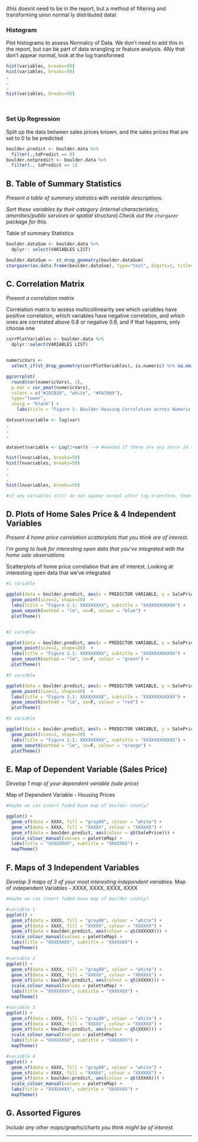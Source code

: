 
(this doesnt need to be in the report, but a method of filtering and transforming unon normal ly distributed data)

### Histogram
Plot histograms to assess Normalcy of Data. We don't need to add this in the report, but can be part of data wrangling or feature analysis. ANy that don't appear normal, look at the log transformed 
```r

hist(variables, breaks=50)
hist(variables, breaks=50)
.
.
.
hist(variables, breaks=50)




```

### Set Up Regression

Split up the data between sales prices known, and the sales prices that are set to 0 to be predicted 

```r

boulder.predict <- boulder.data %>%
  filter(.,toPredict == 0)
boulder.notpredict <- boulder.data %>%
  filter(., toPredict == 1)

```


## B.	Table of Summary Statistics
*Present a table of summary statistics with variable descriptions.*

*Sort these variables by their category (internal characteristics, amenities/public services or spatial structure).Check out the `stargazer` package for this.*

Table of summary Statistics 

```r

boulder.dataSum <- boulder.data %>%
  dplyr:: select(VARIABLES LIST)

boulder.dataSum <- st_drop_geomatry(boulder.dataSum)
stargazer(as.data.frame(boulder.dataSum), type="text", digits=1, title="Table1: Summary Statistics for Boulder COunty Housing", out = 'Boulder Data.txt")


```


## C.	Correlation Matrix
*Present a correlation matrix*

Correlation matrix to assess multicollinearity
see which variables have positive correlation, which variables have negative correlation, and which ones are correlated above 0.8 or negative 0.8, and if that happens, only choose one

```r

corrPlotVariables <- boulder.data %>%
  dplyr::select(VARIABLES LIST)


numericVars <- 
  select_if(st_drop_geometry(corrPlotVariables), is.numeric) %>% na.omit()

ggcorrplot(
  round(cor(numericVars), 1), 
  p.mat = cor_pmat(numericVars),
  colors = c("#25CB10", "white", "#FA7800"),
  type="lower",
  insig = "blank") +  
    labs(title = "Figure 1: Boulder Housing Correlation across Numeric Variables") 

```




```r

dataset$variable <- log(var)
.
.
.

dataset$variable <- Log(1+var)) --> #needed if there are any zeros in the dataset
```

```r

hist(lnvariables, breaks=50)
hist(lnvariables, breaks=50)
.
.
.
hist(lnvariables, breaks=50)

#if any variables still do not appear normal after log transform, then we will have to deicde if keeping them in or not. Obviously improtant variables (such as dependnet variable ho

```


## D.	Plots of Home Sales Price & 4 Independent Variables
*Present 4 home price correlation scatterplots that you think are of interest.*

*I’m going to look for interesting open data that you’ve integrated with the home sale observations*

Scatterplots of home price correlation that are of interest. 
Looking at interesting open data that we've integrated
```r


#1 variable 

ggplot(data = boulder.predict, aes(x = PREDICTOR VARIABLE, y = SalePrice)) +
  geom_point(size=2, shape=20)  +
  labs(title = "Figure 2.1: XXXXXXXXX", subtitle = "XXXXXXXXXXXX") +
  geom_smooth(method = "lm", se=F, colour = "blue") +
  plotTheme()


#2 variable 

ggplot(data = boulder.predict, aes(x = PREDICTOR VARIABLE, y = SalePrice)) +
  geom_point(size=2, shape=20)  +
  labs(title = "Figure 2.1: XXXXXXXXX", subtitle = "XXXXXXXXXXXX") +
  geom_smooth(method = "lm", se=F, colour = "green") +
  plotTheme()

#3 variable 

ggplot(data = boulder.predict, aes(x = PREDICTOR VARIABLE, y = SalePrice)) +
  geom_point(size=2, shape=20)  +
  labs(title = "Figure 2.1: XXXXXXXXX", subtitle = "XXXXXXXXXXXX") +
  geom_smooth(method = "lm", se=F, colour = "red") +
  plotTheme()

#4 variable 

ggplot(data = boulder.predict, aes(x = PREDICTOR VARIABLE, y = SalePrice)) +
  geom_point(size=2, shape=20)  +
  labs(title = "Figure 2.1: XXXXXXXXX", subtitle = "XXXXXXXXXXXX") +
  geom_smooth(method = "lm", se=F, colour = "orange") +
  plotTheme()

```


## E.	Map of Dependent Variable (Sales Price)
*Develop 1 map of your dependent variable (sale price)*

Map of Dependent Variable - Housing Prices 

```r

#maybe we can insert faded base map of boulder county?

ggplot() +
  geom_sf(data = XXXX, fill = "gray80", colour = "white") +
  geom_sf(data = XXXX, fill = "XXXXX", colour = "XXXXXX") +
  geom_sf(data = boulder.predict, aes(colour = q5(SalePrice))) +
  scale_colour_manual(values = paletteMap) +
  labs(title = "XXXXXXXX", subtitle = "XXXXXXX") +
  mapTheme()


```


## F.	Maps of 3 Independent Variables
*Develop 3 maps of 3 of your most interesting independent variables.*
Map of independent Variables - XXXX, XXXX, XXXX, XXXX

```r

#maybe we can insert faded base map of boulder county?

#variable 1
ggplot() +
  geom_sf(data = XXXX, fill = "gray80", colour = "white") +
  geom_sf(data = XXXX, fill = "XXXXX", colour = "XXXXXX") +
  geom_sf(data = boulder.predict, aes(colour = q5(XXXXXX))) +
  scale_colour_manual(values = paletteMap) +
  labs(title = "XXXXXXXX", subtitle = "XXXXXXX") +
  mapTheme()

#variable 2
ggplot() +
  geom_sf(data = XXXX, fill = "gray80", colour = "white") +
  geom_sf(data = XXXX, fill = "XXXXX", colour = "XXXXXX") +
  geom_sf(data = boulder.predict, aes(colour = q5(XXXXX))) +
  scale_colour_manual(values = paletteMap) +
  labs(title = "XXXXXXXX", subtitle = "XXXXXXX") +
  mapTheme()

#variable 3
ggplot() +
  geom_sf(data = XXXX, fill = "gray80", colour = "white") +
  geom_sf(data = XXXX, fill = "XXXXX", colour = "XXXXXX") +
  geom_sf(data = boulder.predict, aes(colour = q5(XXXX))) +
  scale_colour_manual(values = paletteMap) +
  labs(title = "XXXXXXXX", subtitle = "XXXXXXX") +
  mapTheme()

#variable 4
ggplot() +
  geom_sf(data = XXXX, fill = "gray80", colour = "white") +
  geom_sf(data = XXXX, fill = "XXXXX", colour = "XXXXXX") +
  geom_sf(data = boulder.predict, aes(colour = q5(XXXXX))) +
  scale_colour_manual(values = paletteMap) +
  labs(title = "XXXXXXXX", subtitle = "XXXXXXX") +
  mapTheme()


```

## G. Assorted Figures
*Include any other maps/graphs/charts you think might be of interest.*


-------------------------------